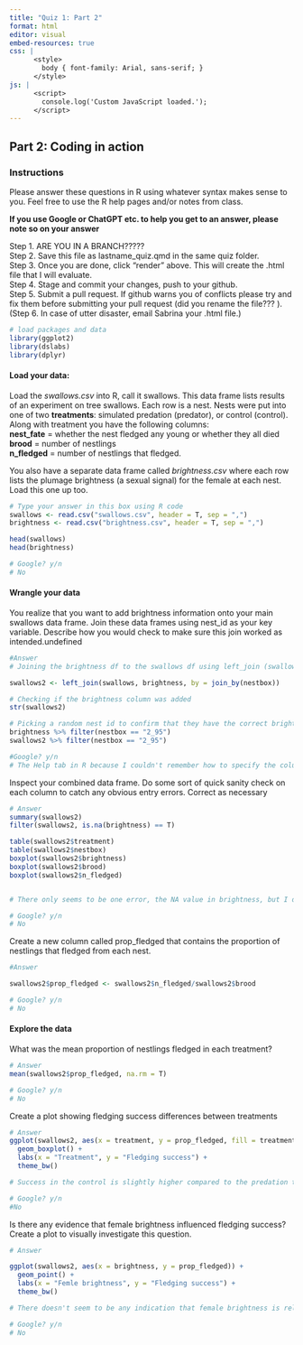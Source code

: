 ```yaml
---
title: "Quiz 1: Part 2"
format: html
editor: visual
embed-resources: true
css: |
      <style>
        body { font-family: Arial, sans-serif; }
      </style>
js: |
      <script>
        console.log('Custom JavaScript loaded.');
      </script>
---
```


## Part 2: Coding in action

### Instructions

Please answer these questions in R using whatever syntax makes sense to you. Feel free to use the R help pages and/or notes from class.

**If you use Google or ChatGPT etc. to help you get to an answer, please note so on your answer**

Step 1. ARE YOU IN A BRANCH?????\
Step 2. Save this file as lastname_quiz.qmd in the same quiz folder.\
Step 3. Once you are done, click "render" above. This will create the .html file that I will evaluate.\
Step 4. Stage and commit your changes, push to your github.\
Step 5. Submit a pull request. If github warns you of conflicts please try and fix them before submitting your pull request (did you rename the file??? ).\
(Step 6. In case of utter disaster, email Sabrina your .html file.)

```r
# load packages and data 
library(ggplot2)
library(dslabs)
library(dplyr)
```

#### Load your data:

Load the *swallows.csv* into R, call it swallows. This data frame lists results of an experiment on tree swallows. Each row is a nest. Nests were put into one of two **treatments**: simulated predation (predator), or control (control). Along with treatment you have the following columns:\
**nest_fate** = whether the nest fledged any young or whether they all died\
**brood** = number of nestlings\
**n_fledged** = number of nestlings that fledged.

You also have a separate data frame called *brightness.csv* where each row lists the plumage brightness (a sexual signal) for the female at each nest. Load this one up too.

```r
# Type your answer in this box using R code 
swallows <- read.csv("swallows.csv", header = T, sep = ",")
brightness <- read.csv("brightness.csv", header = T, sep = ",")

head(swallows)
head(brightness)

# Google? y/n
# No
```

#### Wrangle your data

You realize that you want to add brightness information onto your main swallows data frame. Join these data frames using nest_id as your key variable. Describe how you would check to make sure this join worked as intended.undefined

```r
#Answer
# Joining the brightness df to the swallows df using left_join (swallows df in the left)

swallows2 <- left_join(swallows, brightness, by = join_by(nestbox))

# Checking if the brightness column was added
str(swallows2)

# Picking a random nest id to confirm that they have the correct brightness value in the new df
brightness %>% filter(nestbox == "2_95")
swallows2 %>% filter(nestbox == "2_95")

#Google? y/n
# The Help tab in R because I couldn't remember how to specify the column to join by
```

Inspect your combined data frame. Do some sort of quick sanity check on each column to catch any obvious entry errors. Correct as necessary

```r
# Answer
summary(swallows2)
filter(swallows2, is.na(brightness) == T)

table(swallows2$treatment)
table(swallows2$nestbox)
boxplot(swallows2$brightness)
boxplot(swallows2$brood)
boxplot(swallows2$n_fledged)


# There only seems to be one error, the NA value in brightness, but I didn't remove it because the rest of the data may be useful

# Google? y/n
# No
```

Create a new column called prop_fledged that contains the proportion of nestlings that fledged from each nest.

```r
#Answer

swallows2$prop_fledged <- swallows2$n_fledged/swallows2$brood

# Google? y/n
# No
```

#### Explore the data

What was the mean proportion of nestlings fledged in each treatment?

```r
# Answer 
mean(swallows2$prop_fledged, na.rm = T)

# Google? y/n
# No
```

Create a plot showing fledging success differences between treatments

```r
# Answer
ggplot(swallows2, aes(x = treatment, y = prop_fledged, fill = treatment)) +
  geom_boxplot() +
  labs(x = "Treatment", y = "Fledging success") +
  theme_bw()

# Success in the control is slightly higher compared to the predation treatment

# Google? y/n
#No
```

Is there any evidence that female brightness influenced fledging success? Create a plot to visually investigate this question.

```r
# Answer

ggplot(swallows2, aes(x = brightness, y = prop_fledged)) +
  geom_point() +
  labs(x = "Femle brightness", y = "Fledging success") +
  theme_bw()

# There doesn't seem to be any indication that female brightness is related to fledging success

# Google? y/n
# No
```

